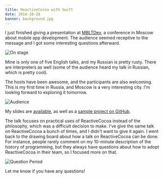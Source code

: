 ```yaml
---
title: ReactiveCocoa with Swift
date: 2014-10-28
banner: background.jpg
---
```



I just finished giving a presentation at [MBLTDev](http://mbltdev.ru), a conference in Moscow about mobile app development. The audience seemed receptive to the message and I got some interesting questions afterward.


![On stage](./1.jpg)

Mine is only one of five English talks, and my Russian is pretty rusty. There are interpreters as well (some of the audience heard my talk in Russian, which is pretty cool).

The hosts have been awesome, and the participants are also welcoming. This is my first time in Russia, and Moscow is a very interesting city. I'm looking forward to exploring it tomorrow.

![Audience](./2.jpg)

My slides are [available](https://speakerdeck.com/ashfurrow/functional-reactive-programming-in-swift), as well as a [sample project on GitHub](https://github.com/AshFurrow/MBLTDev).

<script async class="speakerdeck-embed" data-id="83497160404801324aa87a6501a1d9f8" data-ratio="1.77777777777778" src="//speakerdeck.com/assets/embed.js"></script>

The talk focuses on practical uses of ReactiveCocoa instead of the philosophy, which was a difficult decision to make. I've give the same talk on ReactiveCocoa a bunch of times, and I didn't want to give it again. I went back to the drawing board about how a talk on ReactiveCocoa can be done. For instance, people rarely comment on my 10-minute description of the history of programming, but they always have questions about how to adopt ReactiveCocoa in their team, so I focused more on that.

![Question Period](./3.jpg)

Let me know if you have any questions!

  